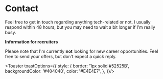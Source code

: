


# Contact

Feel free to get in touch regarding anything tech-related or not. I usually respond within 48 hours, but you may need to wait a bit longer if I'm really busy.

<InfoBox type="info">
	<b>Information for recruiters</b>
	<p className="text-sm">Please note that I'm currently <b>not</b> looking for new career opportunities. Feel free to send your offers, but don't expect a quick reply.</p>
</InfoBox>

<Form/>

<Toaster toastOptions={{
	style: {
		border: '1px solid #52525B',
		backgroundColor: '#404040',
		color: '#E4E4E7',
	},
}}/>

<div className="h-32"/>


